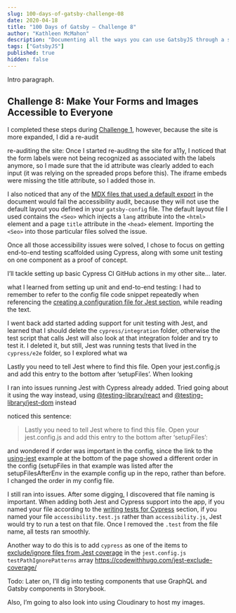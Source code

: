 ```yaml
---
slug: 100-days-of-gatsby-challenge-08
date: 2020-04-18
title: "100 Days of Gatsby — Challenge 8"
author: "Kathleen McMahon"
description: "Documenting all the ways you can use GatsbyJS through a set of challenges."
tags: ["GatsbyJS"]
published: true
hidden: false
---
```


Intro paragraph.

## Challenge 8: Make Your Forms and Images Accessible to Everyone

I completed these steps during [Challenge 1](), however, because the site is more expanded, I did a re-audit

re-auditing the site:
Once I started re-auditng the site for a11y, I noticed that the form labels were not being recognized as associated with the labels anymore, so I made sure that the id attribute was clearly added to each input (it was relying on the spreaded props before this). The iframe embeds were missing the title attribute, so I added those in.

I also noticed that any of the [MDX files that used a default export](https://www.gatsbyjs.org/docs/mdx/writing-pages/#defining-a-layout) in the document would fail the accessibility audit, because they will not use the default layout you defined in your `gatsby-config` file. The default layout file I used contains the `<Seo>` which injects a `lang` attribute into the `<html>` element and a page `title` attribute in the `<head>` element. Importing the `<Seo>` into those particular files solved the issue.

Once all those accessibility issues were solved, I chose to focus on getting end-to-end testing scaffolded using Cypress, along with some unit testing on one component as a proof of concept.

I’ll tackle setting up basic Cypress CI GitHub actions in my other site… later.

what I learned from setting up unit and end-to-end testing:
I had to remember to refer to the config file code snippet repeatedly when referencing the [creating a configuration file for Jest section](https://www.gatsbyjs.org/docs/unit-testing/#2-creating-a-configuration-file-for-jest), while reading the text.

I went back add started adding support for unit testing with Jest, and learned that I should delete the `cypress/integration` folder, otherwise the test script that calls Jest will also look at that integration folder and try to test it. I deleted it, but still, Jest was running tests that lived in the `cypress/e2e` folder, so I explored what wa

Lastly you need to tell Jest where to find this file. Open your jest.config.js and add this entry to the bottom after ‘setupFiles’. When looking

I ran into issues running Jest with Cypress already added. Tried going about it using the [](https://www.gatsbyjs.org/docs/testing-react-components/) way instead, using [@testing-library/react]() and [@testing-library/jest-dom]() instead

noticed this sentence:

> Lastly you need to tell Jest where to find this file. Open your jest.config.js and add this entry to the bottom after ‘setupFiles’:

and wondered if order was important in the config, since the link to the [using-jest](https://github.com/gatsbyjs/gatsby/tree/master/examples/using-jest) example at the bottom of the page showed a different order in the config (setupFiles in that example was listed after the setupFilesAfterEnv in the example config up in the repo, rather than before. I changed the order in my config file.

I still ran into issues. After some digging, I discovered that file naming is important. When adding both Jest and Cypress support into the app, if you named your file according to the [writing tests for Cypress](https://www.gatsbyjs.org/docs/end-to-end-testing/#writing-tests) section, if you named your file `accessibility.test.js` rather than `accessibility.js`, Jest would try to run a test on that file. Once I removed the `.test` from the file name, all tests ran smoothly.

Another way to do this is to add `cypress` as one of the items to [exclude/ignore files from Jest coverage](https://codewithhugo.com/jest-exclude-coverage/) in the `jest.config.js` `testPathIgnorePatterns` array https://codewithhugo.com/jest-exclude-coverage/

Todo:
Later on, I’ll dig into testing components that use GraphQL and Gatsby components in Storybook.

Also, I’m going to also look into using Cloudinary to host my images.
